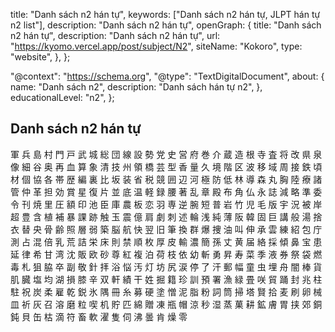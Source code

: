   title: "Danh sách n2 hán tự",
  keywords: ["Danh sách n2 hán tự, JLPT hán tự n2 list"],
  description: "Danh sách n2 hán tự",
  openGraph: {
    title: "Danh sách n2 hán tự",
    description: "Danh sách n2 hán tự",
    url: "https://kyomo.vercel.app/post/subject/N2",
    siteName: "Kokoro",
    type: "website",
  },
};

  "@context": "https://schema.org",
  "@type": "TextDigitalDocument",
  about: {
    name: "Danh sách n2",
    description: "Danh sách hán tự n2",
  },
  educationalLevel: "n2",
};

## Danh sách n2 hán tự

<Link href="/post/kanji/軍">軍</Link>
<Link href="/post/kanji/兵">兵</Link>
<Link href="/post/kanji/島">島</Link>
<Link href="/post/kanji/村">村</Link>
<Link href="/post/kanji/門">門</Link>
<Link href="/post/kanji/戸">戸</Link>
<Link href="/post/kanji/武">武</Link>
<Link href="/post/kanji/城">城</Link>
<Link href="/post/kanji/総">総</Link>
<Link href="/post/kanji/団">団</Link>
<Link href="/post/kanji/線">線</Link>
<Link href="/post/kanji/設">設</Link>
<Link href="/post/kanji/勢">勢</Link>
<Link href="/post/kanji/党">党</Link>
<Link href="/post/kanji/史">史</Link>
<Link href="/post/kanji/営">営</Link>
<Link href="/post/kanji/府">府</Link>
<Link href="/post/kanji/巻">巻</Link>
<Link href="/post/kanji/介">介</Link>
<Link href="/post/kanji/蔵">蔵</Link>
<Link href="/post/kanji/造">造</Link>
<Link href="/post/kanji/根">根</Link>
<Link href="/post/kanji/寺">寺</Link>
<Link href="/post/kanji/査">査</Link>
<Link href="/post/kanji/将">将</Link>
<Link href="/post/kanji/改">改</Link>
<Link href="/post/kanji/県">県</Link>
<Link href="/post/kanji/泉">泉</Link>
<Link href="/post/kanji/像">像</Link>
<Link href="/post/kanji/細">細</Link>
<Link href="/post/kanji/谷">谷</Link>
<Link href="/post/kanji/奥">奥</Link>
<Link href="/post/kanji/再">再</Link>
<Link href="/post/kanji/血">血</Link>
<Link href="/post/kanji/算">算</Link>
<Link href="/post/kanji/象">象</Link>
<Link href="/post/kanji/清">清</Link>
<Link href="/post/kanji/技">技</Link>
<Link href="/post/kanji/州">州</Link>
<Link href="/post/kanji/領">領</Link>
<Link href="/post/kanji/橋">橋</Link>
<Link href="/post/kanji/芸">芸</Link>
<Link href="/post/kanji/型">型</Link>
<Link href="/post/kanji/香">香</Link>
<Link href="/post/kanji/量">量</Link>
<Link href="/post/kanji/久">久</Link>
<Link href="/post/kanji/境">境</Link>
<Link href="/post/kanji/階">階</Link>
<Link href="/post/kanji/区">区</Link>
<Link href="/post/kanji/波">波</Link>
<Link href="/post/kanji/移">移</Link>
<Link href="/post/kanji/域">域</Link>
<Link href="/post/kanji/周">周</Link>
<Link href="/post/kanji/接">接</Link>
<Link href="/post/kanji/鉄">鉄</Link>
<Link href="/post/kanji/頃">頃</Link>
<Link href="/post/kanji/材">材</Link>
<Link href="/post/kanji/個">個</Link>
<Link href="/post/kanji/協">協</Link>
<Link href="/post/kanji/各">各</Link>
<Link href="/post/kanji/帯">帯</Link>
<Link href="/post/kanji/歴">歴</Link>
<Link href="/post/kanji/編">編</Link>
<Link href="/post/kanji/裏">裏</Link>
<Link href="/post/kanji/比">比</Link>
<Link href="/post/kanji/坂">坂</Link>
<Link href="/post/kanji/装">装</Link>
<Link href="/post/kanji/省">省</Link>
<Link href="/post/kanji/税">税</Link>
<Link href="/post/kanji/競">競</Link>
<Link href="/post/kanji/囲">囲</Link>
<Link href="/post/kanji/辺">辺</Link>
<Link href="/post/kanji/河">河</Link>
<Link href="/post/kanji/極">極</Link>
<Link href="/post/kanji/防">防</Link>
<Link href="/post/kanji/低">低</Link>
<Link href="/post/kanji/林">林</Link>
<Link href="/post/kanji/導">導</Link>
<Link href="/post/kanji/森">森</Link>
<Link href="/post/kanji/丸">丸</Link>
<Link href="/post/kanji/胸">胸</Link>
<Link href="/post/kanji/陸">陸</Link>
<Link href="/post/kanji/療">療</Link>
<Link href="/post/kanji/諸">諸</Link>
<Link href="/post/kanji/管">管</Link>
<Link href="/post/kanji/仲">仲</Link>
<Link href="/post/kanji/革">革</Link>
<Link href="/post/kanji/担">担</Link>
<Link href="/post/kanji/効">効</Link>
<Link href="/post/kanji/賞">賞</Link>
<Link href="/post/kanji/星">星</Link>
<Link href="/post/kanji/復">復</Link>
<Link href="/post/kanji/片">片</Link>
<Link href="/post/kanji/並">並</Link>
<Link href="/post/kanji/底">底</Link>
<Link href="/post/kanji/温">温</Link>
<Link href="/post/kanji/軽">軽</Link>
<Link href="/post/kanji/録">録</Link>
<Link href="/post/kanji/腰">腰</Link>
<Link href="/post/kanji/著">著</Link>
<Link href="/post/kanji/乱">乱</Link>
<Link href="/post/kanji/章">章</Link>
<Link href="/post/kanji/殿">殿</Link>
<Link href="/post/kanji/布">布</Link>
<Link href="/post/kanji/角">角</Link>
<Link href="/post/kanji/仏">仏</Link>
<Link href="/post/kanji/永">永</Link>
<Link href="/post/kanji/誌">誌</Link>
<Link href="/post/kanji/減">減</Link>
<Link href="/post/kanji/略">略</Link>
<Link href="/post/kanji/準">準</Link>
<Link href="/post/kanji/委">委</Link>
<Link href="/post/kanji/令">令</Link>
<Link href="/post/kanji/刊">刊</Link>
<Link href="/post/kanji/焼">焼</Link>
<Link href="/post/kanji/里">里</Link>
<Link href="/post/kanji/圧">圧</Link>
<Link href="/post/kanji/額">額</Link>
<Link href="/post/kanji/印">印</Link>
<Link href="/post/kanji/池">池</Link>
<Link href="/post/kanji/臣">臣</Link>
<Link href="/post/kanji/庫">庫</Link>
<Link href="/post/kanji/農">農</Link>
<Link href="/post/kanji/板">板</Link>
<Link href="/post/kanji/恋">恋</Link>
<Link href="/post/kanji/羽">羽</Link>
<Link href="/post/kanji/専">専</Link>
<Link href="/post/kanji/逆">逆</Link>
<Link href="/post/kanji/腕">腕</Link>
<Link href="/post/kanji/短">短</Link>
<Link href="/post/kanji/普">普</Link>
<Link href="/post/kanji/岩">岩</Link>
<Link href="/post/kanji/竹">竹</Link>
<Link href="/post/kanji/児">児</Link>
<Link href="/post/kanji/毛">毛</Link>
<Link href="/post/kanji/版">版</Link>
<Link href="/post/kanji/宇">宇</Link>
<Link href="/post/kanji/況">況</Link>
<Link href="/post/kanji/被">被</Link>
<Link href="/post/kanji/岸">岸</Link>
<Link href="/post/kanji/超">超</Link>
<Link href="/post/kanji/豊">豊</Link>
<Link href="/post/kanji/含">含</Link>
<Link href="/post/kanji/植">植</Link>
<Link href="/post/kanji/補">補</Link>
<Link href="/post/kanji/暴">暴</Link>
<Link href="/post/kanji/課">課</Link>
<Link href="/post/kanji/跡">跡</Link>
<Link href="/post/kanji/触">触</Link>
<Link href="/post/kanji/玉">玉</Link>
<Link href="/post/kanji/震">震</Link>
<Link href="/post/kanji/億">億</Link>
<Link href="/post/kanji/肩">肩</Link>
<Link href="/post/kanji/劇">劇</Link>
<Link href="/post/kanji/刺">刺</Link>
<Link href="/post/kanji/述">述</Link>
<Link href="/post/kanji/輪">輪</Link>
<Link href="/post/kanji/浅">浅</Link>
<Link href="/post/kanji/純">純</Link>
<Link href="/post/kanji/薄">薄</Link>
<Link href="/post/kanji/阪">阪</Link>
<Link href="/post/kanji/韓">韓</Link>
<Link href="/post/kanji/固">固</Link>
<Link href="/post/kanji/巨">巨</Link>
<Link href="/post/kanji/講">講</Link>
<Link href="/post/kanji/般">般</Link>
<Link href="/post/kanji/湯">湯</Link>
<Link href="/post/kanji/捨">捨</Link>
<Link href="/post/kanji/衣">衣</Link>
<Link href="/post/kanji/替">替</Link>
<Link href="/post/kanji/央">央</Link>
<Link href="/post/kanji/骨">骨</Link>
<Link href="/post/kanji/齢">齢</Link>
<Link href="/post/kanji/照">照</Link>
<Link href="/post/kanji/層">層</Link>
<Link href="/post/kanji/弱">弱</Link>
<Link href="/post/kanji/築">築</Link>
<Link href="/post/kanji/脳">脳</Link>
<Link href="/post/kanji/航">航</Link>
<Link href="/post/kanji/快">快</Link>
<Link href="/post/kanji/翌">翌</Link>
<Link href="/post/kanji/旧">旧</Link>
<Link href="/post/kanji/筆">筆</Link>
<Link href="/post/kanji/換">換</Link>
<Link href="/post/kanji/群">群</Link>
<Link href="/post/kanji/爆">爆</Link>
<Link href="/post/kanji/捜">捜</Link>
<Link href="/post/kanji/油">油</Link>
<Link href="/post/kanji/叫">叫</Link>
<Link href="/post/kanji/伸">伸</Link>
<Link href="/post/kanji/承">承</Link>
<Link href="/post/kanji/雲">雲</Link>
<Link href="/post/kanji/練">練</Link>
<Link href="/post/kanji/紹">紹</Link>
<Link href="/post/kanji/包">包</Link>
<Link href="/post/kanji/庁">庁</Link>
<Link href="/post/kanji/測">測</Link>
<Link href="/post/kanji/占">占</Link>
<Link href="/post/kanji/混">混</Link>
<Link href="/post/kanji/倍">倍</Link>
<Link href="/post/kanji/乳">乳</Link>
<Link href="/post/kanji/荒">荒</Link>
<Link href="/post/kanji/詰">詰</Link>
<Link href="/post/kanji/栄">栄</Link>
<Link href="/post/kanji/床">床</Link>
<Link href="/post/kanji/則">則</Link>
<Link href="/post/kanji/禁">禁</Link>
<Link href="/post/kanji/順">順</Link>
<Link href="/post/kanji/枚">枚</Link>
<Link href="/post/kanji/厚">厚</Link>
<Link href="/post/kanji/皮">皮</Link>
<Link href="/post/kanji/輸">輸</Link>
<Link href="/post/kanji/濃">濃</Link>
<Link href="/post/kanji/簡">簡</Link>
<Link href="/post/kanji/孫">孫</Link>
<Link href="/post/kanji/丈">丈</Link>
<Link href="/post/kanji/黄">黄</Link>
<Link href="/post/kanji/届">届</Link>
<Link href="/post/kanji/絡">絡</Link>
<Link href="/post/kanji/採">採</Link>
<Link href="/post/kanji/傾">傾</Link>
<Link href="/post/kanji/鼻">鼻</Link>
<Link href="/post/kanji/宝">宝</Link>
<Link href="/post/kanji/患">患</Link>
<Link href="/post/kanji/延">延</Link>
<Link href="/post/kanji/律">律</Link>
<Link href="/post/kanji/希">希</Link>
<Link href="/post/kanji/甘">甘</Link>
<Link href="/post/kanji/湾">湾</Link>
<Link href="/post/kanji/沈">沈</Link>
<Link href="/post/kanji/販">販</Link>
<Link href="/post/kanji/欧">欧</Link>
<Link href="/post/kanji/砂">砂</Link>
<Link href="/post/kanji/尊">尊</Link>
<Link href="/post/kanji/紅">紅</Link>
<Link href="/post/kanji/複">複</Link>
<Link href="/post/kanji/泊">泊</Link>
<Link href="/post/kanji/荷">荷</Link>
<Link href="/post/kanji/枝">枝</Link>
<Link href="/post/kanji/依">依</Link>
<Link href="/post/kanji/幼">幼</Link>
<Link href="/post/kanji/斬">斬</Link>
<Link href="/post/kanji/勇">勇</Link>
<Link href="/post/kanji/昇">昇</Link>
<Link href="/post/kanji/寿">寿</Link>
<Link href="/post/kanji/菜">菜</Link>
<Link href="/post/kanji/季">季</Link>
<Link href="/post/kanji/液">液</Link>
<Link href="/post/kanji/券">券</Link>
<Link href="/post/kanji/祭">祭</Link>
<Link href="/post/kanji/袋">袋</Link>
<Link href="/post/kanji/燃">燃</Link>
<Link href="/post/kanji/毒">毒</Link>
<Link href="/post/kanji/札">札</Link>
<Link href="/post/kanji/狙">狙</Link>
<Link href="/post/kanji/脇">脇</Link>
<Link href="/post/kanji/卒">卒</Link>
<Link href="/post/kanji/副">副</Link>
<Link href="/post/kanji/敬">敬</Link>
<Link href="/post/kanji/針">針</Link>
<Link href="/post/kanji/拝">拝</Link>
<Link href="/post/kanji/浴">浴</Link>
<Link href="/post/kanji/悩">悩</Link>
<Link href="/post/kanji/汚">汚</Link>
<Link href="/post/kanji/灯">灯</Link>
<Link href="/post/kanji/坊">坊</Link>
<Link href="/post/kanji/尻">尻</Link>
<Link href="/post/kanji/涙">涙</Link>
<Link href="/post/kanji/停">停</Link>
<Link href="/post/kanji/了">了</Link>
<Link href="/post/kanji/汗">汗</Link>
<Link href="/post/kanji/郵">郵</Link>
<Link href="/post/kanji/幅">幅</Link>
<Link href="/post/kanji/童">童</Link>
<Link href="/post/kanji/虫">虫</Link>
<Link href="/post/kanji/埋">埋</Link>
<Link href="/post/kanji/舟">舟</Link>
<Link href="/post/kanji/闇">闇</Link>
<Link href="/post/kanji/棒">棒</Link>
<Link href="/post/kanji/貨">貨</Link>
<Link href="/post/kanji/肌">肌</Link>
<Link href="/post/kanji/臓">臓</Link>
<Link href="/post/kanji/塩">塩</Link>
<Link href="/post/kanji/均">均</Link>
<Link href="/post/kanji/湖">湖</Link>
<Link href="/post/kanji/損">損</Link>
<Link href="/post/kanji/膝">膝</Link>
<Link href="/post/kanji/辛">辛</Link>
<Link href="/post/kanji/双">双</Link>
<Link href="/post/kanji/軒">軒</Link>
<Link href="/post/kanji/績">績</Link>
<Link href="/post/kanji/干">干</Link>
<Link href="/post/kanji/姓">姓</Link>
<Link href="/post/kanji/掘">掘</Link>
<Link href="/post/kanji/籍">籍</Link>
<Link href="/post/kanji/珍">珍</Link>
<Link href="/post/kanji/訓">訓</Link>
<Link href="/post/kanji/預">預</Link>
<Link href="/post/kanji/署">署</Link>
<Link href="/post/kanji/漁">漁</Link>
<Link href="/post/kanji/緑">緑</Link>
<Link href="/post/kanji/畳">畳</Link>
<Link href="/post/kanji/咲">咲</Link>
<Link href="/post/kanji/貿">貿</Link>
<Link href="/post/kanji/踊">踊</Link>
<Link href="/post/kanji/封">封</Link>
<Link href="/post/kanji/兆">兆</Link>
<Link href="/post/kanji/柱">柱</Link>
<Link href="/post/kanji/駐">駐</Link>
<Link href="/post/kanji/祝">祝</Link>
<Link href="/post/kanji/炭">炭</Link>
<Link href="/post/kanji/柔">柔</Link>
<Link href="/post/kanji/雇">雇</Link>
<Link href="/post/kanji/乾">乾</Link>
<Link href="/post/kanji/鋭">鋭</Link>
<Link href="/post/kanji/氷">氷</Link>
<Link href="/post/kanji/隅">隅</Link>
<Link href="/post/kanji/冊">冊</Link>
<Link href="/post/kanji/糸">糸</Link>
<Link href="/post/kanji/募">募</Link>
<Link href="/post/kanji/硬">硬</Link>
<Link href="/post/kanji/塗">塗</Link>
<Link href="/post/kanji/憎">憎</Link>
<Link href="/post/kanji/泥">泥</Link>
<Link href="/post/kanji/脂">脂</Link>
<Link href="/post/kanji/粉">粉</Link>
<Link href="/post/kanji/詞">詞</Link>
<Link href="/post/kanji/筒">筒</Link>
<Link href="/post/kanji/掃">掃</Link>
<Link href="/post/kanji/塔">塔</Link>
<Link href="/post/kanji/賢">賢</Link>
<Link href="/post/kanji/拾">拾</Link>
<Link href="/post/kanji/麦">麦</Link>
<Link href="/post/kanji/刷">刷</Link>
<Link href="/post/kanji/卵">卵</Link>
<Link href="/post/kanji/械">械</Link>
<Link href="/post/kanji/皿">皿</Link>
<Link href="/post/kanji/祈">祈</Link>
<Link href="/post/kanji/灰">灰</Link>
<Link href="/post/kanji/召">召</Link>
<Link href="/post/kanji/溶">溶</Link>
<Link href="/post/kanji/磨">磨</Link>
<Link href="/post/kanji/粒">粒</Link>
<Link href="/post/kanji/喫">喫</Link>
<Link href="/post/kanji/机">机</Link>
<Link href="/post/kanji/貯">貯</Link>
<Link href="/post/kanji/匹">匹</Link>
<Link href="/post/kanji/綿">綿</Link>
<Link href="/post/kanji/贈">贈</Link>
<Link href="/post/kanji/凍">凍</Link>
<Link href="/post/kanji/瓶">瓶</Link>
<Link href="/post/kanji/帽">帽</Link>
<Link href="/post/kanji/涼">涼</Link>
<Link href="/post/kanji/秒">秒</Link>
<Link href="/post/kanji/湿">湿</Link>
<Link href="/post/kanji/蒸">蒸</Link>
<Link href="/post/kanji/菓">菓</Link>
<Link href="/post/kanji/耕">耕</Link>
<Link href="/post/kanji/鉱">鉱</Link>
<Link href="/post/kanji/膚">膚</Link>
<Link href="/post/kanji/胃">胃</Link>
<Link href="/post/kanji/挟">挟</Link>
<Link href="/post/kanji/郊">郊</Link>
<Link href="/post/kanji/銅">銅</Link>
<Link href="/post/kanji/鈍">鈍</Link>
<Link href="/post/kanji/貝">貝</Link>
<Link href="/post/kanji/缶">缶</Link>
<Link href="/post/kanji/枯">枯</Link>
<Link href="/post/kanji/滴">滴</Link>
<Link href="/post/kanji/符">符</Link>
<Link href="/post/kanji/畜">畜</Link>
<Link href="/post/kanji/軟">軟</Link>
<Link href="/post/kanji/濯">濯</Link>
<Link href="/post/kanji/隻">隻</Link>
<Link href="/post/kanji/伺">伺</Link>
<Link href="/post/kanji/沸">沸</Link>
<Link href="/post/kanji/曇">曇</Link>
<Link href="/post/kanji/肯">肯</Link>
<Link href="/post/kanji/燥">燥</Link>
<Link href="/post/kanji/零">零</Link>